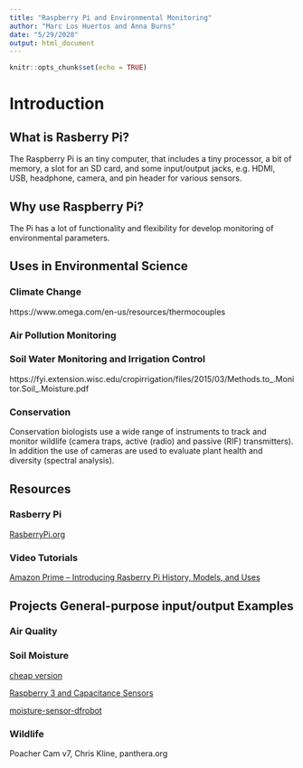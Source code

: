 ```yaml
---
title: "Raspberry Pi and Environmental Monitoring"
author: "Marc Los Huertos and Anna Burns"
date: "5/29/2020"
output: html_document
---
```


```r
knitr::opts_chunk$set(echo = TRUE)
```

# Introduction

## What is Rasberry Pi?

The Raspberry Pi is an tiny computer, that includes a tiny processor, a bit of memory, a slot for an SD card, and some input/output jacks, e.g. HDMI, USB, headphone, camera, and pin header for various sensors.

## Why use Raspberry Pi?

The Pi has a lot of functionality and flexibility for develop monitoring of environmental parameters. 

## Uses in Environmental Science

### Climate Change

https://www.omega.com/en-us/resources/thermocouples

### Air Pollution Monitoring

### Soil Water Monitoring and Irrigation Control

https://fyi.extension.wisc.edu/cropirrigation/files/2015/03/Methods.to_.Monitor.Soil_.Moisture.pdf

### Conservation 

Conservation biologists use a wide range of instruments to track and monitor wildlife (camera traps, active (radio) and passive (RIF) transmitters). In addition the use of cameras are used to evaluate plant health and diversity (spectral analysis). 



## Resources

### Rasberry Pi 

[RasberryPi.org](https://www.raspberrypi.org/)

### Video Tutorials

[Amazon Prime -- Introducing Rasberry Pi History, Models, and Uses](https://www.amazon.com/gp/video/detail/B07ZTR6ST2/ref=atv_dp_share_cu_r)

## Projects General-purpose input/output Examples

### Air Quality



### Soil Moisture

[cheap version](https://tutorials-raspberrypi.com/measuring-soil-moisture-with-raspberry-pi/)

[Raspberry 3 and Capacitance Sensors](https://www.switchdoc.com/2018/11/tutorial-capacitive-moisture-sensor-grove/)

[moisture-sensor-dfrobot](https://tutorials-raspberrypi.com/raspberry-pi-capacitive-spoil-moisture-sensor-dfrobot-gravity/)


### Wildlife

Poacher Cam v7, Chris Kline, panthera.org